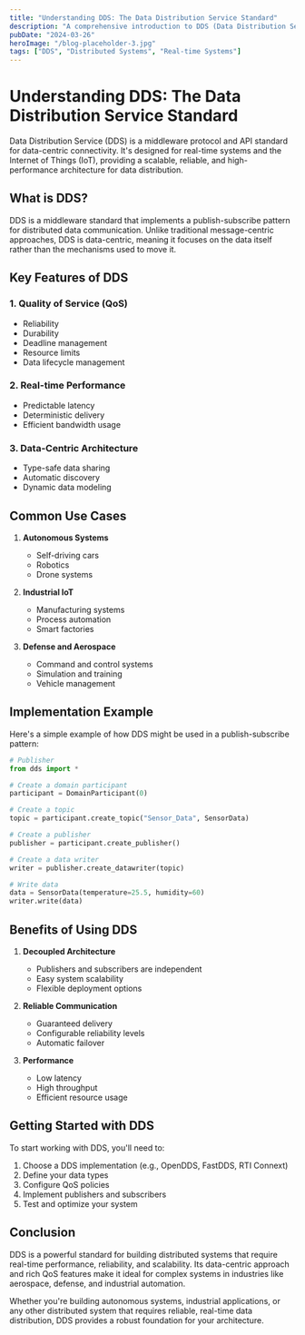 ```yaml
---
title: "Understanding DDS: The Data Distribution Service Standard"
description: "A comprehensive introduction to DDS (Data Distribution Service) and its role in real-time systems"
pubDate: "2024-03-26"
heroImage: "/blog-placeholder-3.jpg"
tags: ["DDS", "Distributed Systems", "Real-time Systems"]
---
```


# Understanding DDS: The Data Distribution Service Standard

Data Distribution Service (DDS) is a middleware protocol and API standard for data-centric connectivity. It's designed for real-time systems and the Internet of Things (IoT), providing a scalable, reliable, and high-performance architecture for data distribution.

## What is DDS?

DDS is a middleware standard that implements a publish-subscribe pattern for distributed data communication. Unlike traditional message-centric approaches, DDS is data-centric, meaning it focuses on the data itself rather than the mechanisms used to move it.

## Key Features of DDS

### 1. Quality of Service (QoS)
- Reliability
- Durability
- Deadline management
- Resource limits
- Data lifecycle management

### 2. Real-time Performance
- Predictable latency
- Deterministic delivery
- Efficient bandwidth usage

### 3. Data-Centric Architecture
- Type-safe data sharing
- Automatic discovery
- Dynamic data modeling

## Common Use Cases

1. **Autonomous Systems**
   - Self-driving cars
   - Robotics
   - Drone systems

2. **Industrial IoT**
   - Manufacturing systems
   - Process automation
   - Smart factories

3. **Defense and Aerospace**
   - Command and control systems
   - Simulation and training
   - Vehicle management

## Implementation Example

Here's a simple example of how DDS might be used in a publish-subscribe pattern:

```python
# Publisher
from dds import *

# Create a domain participant
participant = DomainParticipant(0)

# Create a topic
topic = participant.create_topic("Sensor_Data", SensorData)

# Create a publisher
publisher = participant.create_publisher()

# Create a data writer
writer = publisher.create_datawriter(topic)

# Write data
data = SensorData(temperature=25.5, humidity=60)
writer.write(data)
```

## Benefits of Using DDS

1. **Decoupled Architecture**
   - Publishers and subscribers are independent
   - Easy system scalability
   - Flexible deployment options

2. **Reliable Communication**
   - Guaranteed delivery
   - Configurable reliability levels
   - Automatic failover

3. **Performance**
   - Low latency
   - High throughput
   - Efficient resource usage

## Getting Started with DDS

To start working with DDS, you'll need to:

1. Choose a DDS implementation (e.g., OpenDDS, FastDDS, RTI Connext)
2. Define your data types
3. Configure QoS policies
4. Implement publishers and subscribers
5. Test and optimize your system

## Conclusion

DDS is a powerful standard for building distributed systems that require real-time performance, reliability, and scalability. Its data-centric approach and rich QoS features make it ideal for complex systems in industries like aerospace, defense, and industrial automation.

Whether you're building autonomous systems, industrial applications, or any other distributed system that requires reliable, real-time data distribution, DDS provides a robust foundation for your architecture. 